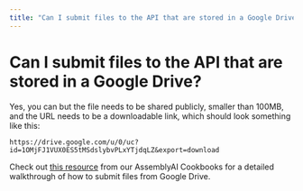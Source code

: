 ```yaml
---
title: "Can I submit files to the API that are stored in a Google Drive?"
---
```


# Can I submit files to the API that are stored in a Google Drive?

Yes, you can but the file needs to be shared publicly, smaller than 100MB, and the URL needs to be a downloadable link, which should look something like this:

```
https://drive.google.com/u/0/uc?id=1OMjFJ1VUX0ES5tMSdslybvPLxYTjdqLZ&export=download
```

Check out [this resource](https://www.assemblyai.com/docs/guides/transcribing-google-drive-file) from our AssemblyAI Cookbooks for a detailed walkthrough of how to submit files from Google Drive.